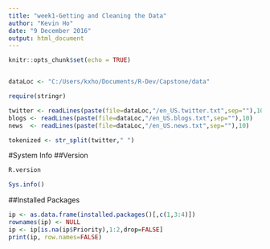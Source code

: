 ---
title: "week1-Getting and Cleaning the Data"
author: "Kevin Ho"
date: "9 December 2016"
output: html_document
---

```{r knitr setup, include=FALSE}
knitr::opts_chunk$set(echo = TRUE)



```

```{r setvariables}
dataLoc <- "C:/Users/kxho/Documents/R-Dev/Capstone/data"
```

```{r loadpackages}
require(stringr)
```


```{r loaddata}
twitter <- readLines(paste(file=dataLoc,"/en_US.twitter.txt",sep=""),10)
blogs <- readLines(paste(file=dataLoc,"/en_US.blogs.txt",sep=""),10)
news  <- readLines(paste(file=dataLoc,"/en_US.news.txt",sep=""),10)
```

```{r tokenize}

tokenized <- str_split(twitter," ")
```


#System Info
##Version
```{r sysinfo}
R.version

Sys.info()
```

##Installed Packages
```{r installedpackages, echo = false}
ip <- as.data.frame(installed.packages()[,c(1,3:4)])
rownames(ip) <- NULL
ip <- ip[is.na(ip$Priority),1:2,drop=FALSE]
print(ip, row.names=FALSE)
```